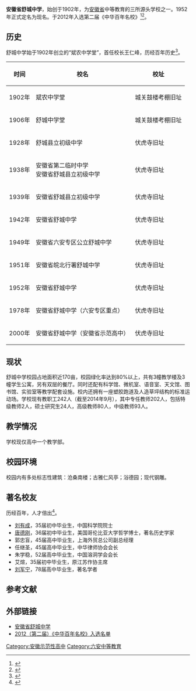 {{refimprove|time=2014-12-13T06:38:47+00:00}}
{{expand|time=2014-10-06T11:10:15+00:00}}
{{Infobox school
  | name        = 安徽省舒城中学
  | other_name  = 伏虎寺中学
  | image       = 
  | motto       = 天下己任
  | established = 1902年
  | type        = 省示范高中
  | religion    = 
  | affiliation =政府公办学校
  | district    = 安徽省舒城县
  | grades      = [[高中|高中]]
  | principal   = 何登保
  | dean        = 
  | college     = 
  | house       = 
  | sc          =
  | cs          =
  | faculty     = 202人【截至2014年9月】
  | staff       =40人
  | students    = 大约5000人
  | athletics   = 
  | conference  = 
  | colors      = 
  | mascot      = 
  | magazine    = 《伏虎苑》
  | free_label  = 
  | free_text   = 
  | free_label2 = 
  | free_text2  = 
  | free_label3 = 
  | free_text3  = 
  | address     = [[安徽省|安徽省]][[舒城县|舒城县]][[城关镇|城关镇]]伏虎路1号
  | tel         = +86-(0)564-8676539
  | fax         = +86-(0)564-8676539
  | mail        = 
  | website     = http://www.ahsczx.com/
  | web_title   = 安徽省舒城中学
}}

'''安徽省舒城中学'''，始创于1902年，为[[安徽省|安徽省]]中等教育的三所源头学校之一。1952年正式定名为现名。于2012年入选第二届《中华百年名校》<ref>{{Cite web|url = http://www.top100zx.cn/DetailArticle.aspx?id=8988|title = 2012（第二届）中学百年名校论坛在京举办《中学百年名校》正式更名为《中华百年名校》|accessdate = 2012-07-16}}{{dead link|date=2018年4月 |bot=InternetArchiveBot |fix-attempted=yes }}</ref><ref>{{Cite web|url = http://gk.shucheng.gov.cn/DocHtml/12694/2012/7/23/18555930109532.html|title = 舒城中学荣获全国“中华百年名校”称号|accessdate = 2012-07-23}}{{dead link|date=2018年4月 |bot=InternetArchiveBot |fix-attempted=yes }}</ref>。

== 历史 ==

舒城中学始于1902年创立的“斌农中学堂”，首任校长王仁峰，历经百年历史<ref>{{Cite web|url = http://www.ahsczx.com/main/model/childcatalog/ChildCatalog.do?subfcode=0010801|title = 百年舒中-校史沿革|accessdate = 2014-10-06|deadurl = yes|archiveurl = https://web.archive.org/web/20141009194942/http://www.ahsczx.com/main/model/childcatalog/ChildCatalog.do?subfcode=0010801|archivedate = 2014-10-09}}</ref>。
{| class="wikitable"
|-
! 时间 !! 校名 !! 校址
|-
| 1902年 || 斌农中学堂 || 城关鼓楼考棚旧址
|-
| 1906年 || 舒城中学堂 || 城关鼓楼考棚旧址
|-
| 1928年 || 舒城县立初级中学 || 伏虎寺旧址
|-
| 1938年 || 安徽省第二临时中学<br />安徽省舒城县立初级中学 || 伏虎寺旧址 
|-
| 1939年 || 安徽省舒城县立初级中学 || 伏虎寺旧址
|-
| 1942年 || 安徽省舒城中学 || 伏虎寺旧址
|-
| 1949年 || 安徽省六安专区公立舒城中学 || 伏虎寺旧址
|-
| 1951年 || 安徽省皖北行署舒城中学 || 伏虎寺旧址
|-
| 1952年 || 安徽省舒城中学 || 伏虎寺旧址
|-
| 1978年 || 安徽省舒城中学（六安专区重点） || 伏虎寺旧址
|-
| 2000年 || 安徽省舒城中学（安徽省示范高中） || 伏虎寺旧址
|}

== 现状 ==
舒城中学校园占地面积近170亩，校园绿化率达到80%以上，共有3幢教学楼及3幢学生公寓，另有双层的餐厅。同时还配有科学馆、微机室、语音室、天文馆、图书馆、实验室等教学配套设施。校内还拥有一座塑胶跑道及人造草坪结构的标准运动场。学校现有教职工242人（截至2014年9月），其中专任教师202人，包括特级教师2人，硕士研究生24人，高级教师80人，中级教师93人。

== 教学情况 ==
学校现仅高中一个教学部。

== 校园环境 ==
校园内有多处标志性建筑：沧桑南楼；古雅仁风亭；浴德园；现代钢雕。

== 著名校友 ==
历经百年，人才倍出<ref>{{Cite web|url = http://www.ahsczx.com/main/model/childcatalog/ChildCatalog.do?subfcode=0010804|title = 百年舒中-校友之窗|accessdate = 2014-10-06|deadurl = yes|archiveurl = https://web.archive.org/web/20141009205100/http://www.ahsczx.com/main/model/childcatalog/ChildCatalog.do?subfcode=0010804|archivedate = 2014-10-09}}</ref>。
* [[刘有成|刘有成]]，35届初中毕业生，中国科学院院士
* [[唐德剛|唐德刚]]，36届初中毕业生，美国哥伦比亚大学哲学博士，著名历史学家
* 郭忠盲，45届高中毕业生，上海外贸总公司副总经理 
* 任继圣，45届高中毕业生，中华律师协会会长
* 朱学稳，52届高中毕业生，中国溶洞学会会长
* 艾煊，35届初中毕业生，原江苏作协主席
* [[刘军宁|刘军宁]]，78届高中毕业生，著名学者
== 参考文献 ==
{{reflist}}

== 外部链接 ==
*[http://www.ahsczx.com/ 安徽省舒城中学]
* [http://www.top100zx.cn/DetailArticle.aspx?id=8988 2012（第二届）《中华百年名校》入选名单]{{dead link|date=2018年4月 |bot=InternetArchiveBot |fix-attempted=yes }}

{{安徽省示范性普通高级中学}}
{{A10}}
[[Category:安徽示范性高中|Category:安徽示范性高中]]
[[Category:六安中等教育|Category:六安中等教育]]